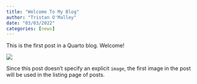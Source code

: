 ```yaml
---
title: "Welcome To My Blog"
author: "Tristan O'Malley"
date: "03/03/2022"
categories: [news]
---
```


This is the first post in a Quarto blog. Welcome!

![](thumbnail.jpg)

Since this post doesn't specify an explicit `image`, the first image in the post will be used in the listing page of posts.
